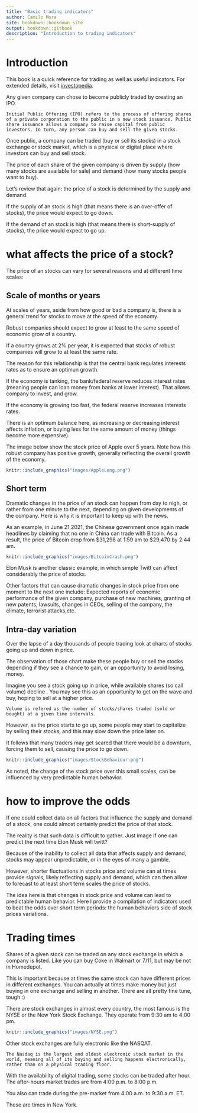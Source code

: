 ```yaml
---
title: "Basic trading indicators"
author: Camilo Mora
site: bookdown::bookdown_site
output: bookdown::gitbook
description: "Introduction to trading indicators"
---
```






# Introduction {-}
This book is a quick reference for trading as well as useful indicators. For extended details, visit  [investopedia](https://www.investopedia.com/terms/m/macd.asp).



Any given company can chose to become publicly traded by creating an IPO.


```block2
Initial Public Offering (IPO) refers to the process of offering shares of a private corporation to the public in a new stock issuance. Public share issuance allows a company to raise capital from public investors. In turn, any person can buy and sell the given stocks.
```


Once public, a company can be traded (buy or sell its stocks) in a stock exchange or stock market, which is a physical or digital place where investors can buy and sell stock.

The price of each share of the given company is driven by supply (how many stocks are available for sale) and demand (how many stocks people want to buy).

Let's review that again: the price of a stock is determined by the supply and demand.

If the supply of an stock is high (that means there is an over-offer of stocks), the price would expect to go down.

If the demand of an stock is high (that means there is short-supply of stocks), the price would expect to go up.

# what affects the price of a stock? {-}
The price of an stocks can vary for several reasons and at different time scales:

## Scale of months or years {-}

At scales of years, aside from how good or bad a company is, there is a general trend for stocks to move at the speed of the economy. 

Robust companies should expect to grow at least to the same speed of economic grow of a country. 

If a country grows at 2% per year, it is expected that stocks of robust companies will grow to at least the same rate. 

The reason for this relationship is that the central bank regulates interests rates as to ensure an optimun  growth. 

If the economy is tanking, the bank/federal reserve reduces interest rates (meaning people can loan money from banks at lower interest). That allows company to invest, and grow.

If the economy is growing too fast, the federal reserve increases interests rates.

There is an optimum balance here, as increasing or decreasing interest affects inflation, or  buying less for the same amount of money (things become more expensive).

The image below show the stock price of Apple over 5 years. Note how this robust company has positive growth, generally reflecting the overall growth of the economy.


```r
knitr::include_graphics("images/AppleLong.png")
```

## Short term {-}
Dramatic changes in the price of an stock can happen from day to nigh, or rather from one minute to the next, depending on given developments of the company. Here is why it is important to keep up with the news.

As an example, in June 21 2021, the Chinese government once again made headlines by claiming that no one in China can trade with Bitcoin. As a result, the price of Bitcoin drop from $31,298 at 1:59 am to $29,470 by 2:44 am. 

```r
knitr::include_graphics("images/BitcoinCrash.png")
```

Elon Musk is another classic example, in which simple Twitt can affect considerably the price of stocks.

Other factors that can cause dramatic changes in stock price from one moment to the next one include: Expected reports of economic performance of the given company, purchase of new machines, granting of new patents, lawsuits, changes in CEOs, selling of the company, the climate, terrorist attacks,etc.


## Intra-day variation {-}
Over the lapse of a day thousands of people trading look at charts of stocks going up and down in price.

The observation of those chart make these people buy or sell the stocks depending if they see a chance to gain, or an opportunity to avoid losing, money.

Imagine you see a stock going up in price, while available shares (so call volume) decline . You may see this as an opportunity to get on the wave and buy, hoping to sell at a higher price.

```block2
Volume is refered as the number of stocks/shares traded (sold or bought) at a given time intervals. 
```

However, as the price starts to go up, some people may start to capitalize by selling their stocks, and this may slow down the price later on. 

It follows that many traders may get scared that there would be a downturn, forcing them to sell, causing the price to go down.

```r
knitr::include_graphics("images/StockBehaviour.png")
```

As noted, the change of the stock price over this small scales, can be influenced by very predictable human behavior. 

# how to improve the odds {-}
If one could collect data on all factors that influence the supply and demand of a stock, one could almost certainly predict the price of that stock. 

The reality is that such data is difficult to gather. Just image if one can predict the next time Elon Musk will twitt?

Because of the inability to collect all data that affects supply and demand, stocks may appear unpredictable, or in the eyes of many a gamble.

However, shorter fluctuations in stocks price and volume can at times provide signals, likely reflecting supply and demand, which can then allow to forecast to at least short term scales the price of stocks.

The idea here is that changes in stock price and volume can lead to predictable human behavior. Here I provide a compilation of indicators used to beat the odds over short term periods: the human behaviors side of stock prices variations.


# Trading times {-}
Shares of a given stock can be traded on any stock exchange in which a company is listed. Like you can buy Coke in Walmart or 7/11, but may be not in Homedepot. 

This is important because at times the same stock can have different prices in different exchanges. You can actually at times make money but just buying in one exchange and selling in another. There are all pretty fine tune, tough :)

There are stock exchanges in almost every country, the most famous is the NYSE or the New York Stock Exchange. They operate from 9:30 am to 4:00 pm.

```r
knitr::include_graphics("images/NYSE.png")
```


Other stock exchanges are fully electronic like the NASQAT. 

```block2
The Nasdaq is the largest and oldest electronic stock market in the world, meaning all of its buying and selling happens electronically, rather than on a physical trading floor. 
```

With the availability of digital trading, some stocks can be traded after hour. The after-hours market trades are from 4:00 p.m. to 8:00 p.m. 

You also can trade during the pre-market from 4:00 a.m. to 9:30 a.m. ET.

These are times in New York.





